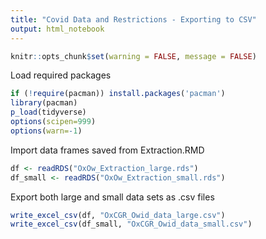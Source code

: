 ```yaml
---
title: "Covid Data and Restrictions - Exporting to CSV"
output: html_notebook
---
```

```r
knitr::opts_chunk$set(warning = FALSE, message = FALSE) 
```

Load required packages

```r
if (!require(pacman)) install.packages('pacman')
library(pacman)
p_load(tidyverse)
options(scipen=999)
options(warn=-1)
```

Import data frames saved from Extraction.RMD
```r
df <- readRDS("OxOw_Extraction_large.rds")
df_small <- readRDS("OxOw_Extraction_small.rds")
```

Export both large and small data sets as .csv files
```r
write_excel_csv(df, "OxCGR_Owid_data_large.csv")
write_excel_csv(df_small, "OxCGR_Owid_data_small.csv")
```

